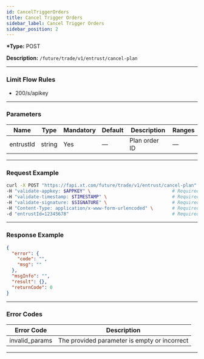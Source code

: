 ```yaml
---
id: CancelTriggerOrders
title: Cancel Trigger Orders
sidebar_label: Cancel Trigger Orders
sidebar_position: 2
---
```


**\*Type:** POST

**Description:** `/future/trade/v1/entrust/cancel-plan`

---

### Limit Flow Rules

- 200/s/apikey

---

### Parameters

| Name      | Type   | Mandatory | Default | Description   | Ranges |
| --------- | ------ | --------- | ------- | ------------- | ------ |
| entrustId | string | Yes       | —       | Plan order ID | —      |

---

### Request Example

```bash title="cURL"
curl -X POST "https://fapi.xt.com/future/trade/v1/entrust/cancel-plan" \
-H "validate-appkey: $APPKEY" \                              # Required
-H "validate-timestamp: $TIMESTAMP" \                        # Required
-H "validate-signature: $SIGNATURE" \                        # Required
-H "Content-Type: application/x-www-form-urlencoded" \       # Required
-d "entrustId=12345678"                                      # Required
```

---

### Response Example

```json title="Response"
{
  "error": {
    "code": "",
    "msg": ""
  },
  "msgInfo": "",
  "result": {},
  "returnCode": 0
}
```

---

### Error Codes

| Error Code     | Description                                  |
| -------------- | -------------------------------------------- |
| invalid_params | The provided parameter is empty or incorrect |

---
